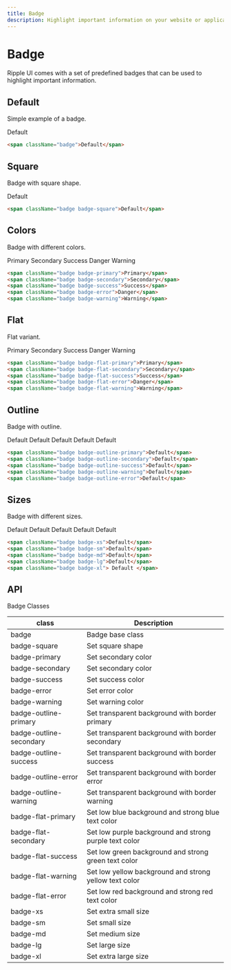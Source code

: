 ```yaml
---
title: Badge
description: Highlight important information on your website or application with customizable badges.
---
```


# Badge

Ripple UI comes with a set of predefined badges that can be used to highlight important information.

## Default

Simple example of a badge.

<span className="badge">Default</span>

```html
<span className="badge">Default</span>
```

## Square

Badge with square shape.

<span className="badge badge-square">Default</span>

```html
<span className="badge badge-square">Default</span>
```

## Colors

Badge with different colors.

<span className="badge badge-primary">Primary</span>
<span className="badge badge-secondary">Secondary</span>
<span className="badge badge-success">Success</span>
<span className="badge badge-error">Danger</span>
<span className="badge badge-warning">Warning</span>

```html
<span className="badge badge-primary">Primary</span>
<span className="badge badge-secondary">Secondary</span>
<span className="badge badge-success">Success</span>
<span className="badge badge-error">Danger</span>
<span className="badge badge-warning">Warning</span>
```

## Flat

Flat variant.

<span className="badge badge-flat-primary">Primary</span>
<span className="badge badge-flat-secondary">Secondary</span>
<span className="badge badge-flat-success">Success</span>
<span className="badge badge-flat-error">Danger</span>
<span className="badge badge-flat-warning">Warning</span>

```html
<span className="badge badge-flat-primary">Primary</span>
<span className="badge badge-flat-secondary">Secondary</span>
<span className="badge badge-flat-success">Success</span>
<span className="badge badge-flat-error">Danger</span>
<span className="badge badge-flat-warning">Warning</span>
```

## Outline

Badge with outline.

<span className="badge badge-outline-primary">Default</span>
<span className="badge badge-outline-secondary">Default</span>
<span className="badge badge-outline-success">Default</span>
<span className="badge badge-outline-warning">Default</span>
<span className="badge badge-outline-error">Default</span>

```html
<span className="badge badge-outline-primary">Default</span>
<span className="badge badge-outline-secondary">Default</span>
<span className="badge badge-outline-success">Default</span>
<span className="badge badge-outline-warning">Default</span>
<span className="badge badge-outline-error">Default</span>
```

## Sizes

Badge with different sizes.

<span className="badge badge-xs">Default</span>
<span className="badge badge-sm">Default</span>
<span className="badge badge-md">Default</span>
<span className="badge badge-lg">Default</span>
<span className="badge badge-xl"> Default </span>

```html
<span className="badge badge-xs">Default</span>
<span className="badge badge-sm">Default</span>
<span className="badge badge-md">Default</span>
<span className="badge badge-lg">Default</span>
<span className="badge badge-xl"> Default </span>
```

## API
<Attributes>
<Attributes.Title>Badge Classes</Attributes.Title>

| class                   | Description                                      |
| ----------------------- | ------------------------------------------------ |
| badge                   | Badge base class                                 |
| badge-square            | Set square shape                                 |
| badge-primary           | Set secondary color                              |
| badge-secondary         | Set secondary color                              |
| badge-success           | Set success color                                |
| badge-error             | Set error color                                  |
| badge-warning           | Set warning color                                |
| badge-outline-primary   | Set transparent background with border primary   |
| badge-outline-secondary | Set transparent background with border secondary |
| badge-outline-success   | Set transparent background with border success   |
| badge-outline-error     | Set transparent background with border error     |
| badge-outline-warning   | Set transparent background with border warning   |
| badge-flat-primary      | Set low blue background and strong blue text color |
| badge-flat-secondary    | Set low purple background and strong purple text color |
| badge-flat-success      | Set low green background and strong green text color |
| badge-flat-warning      | Set low yellow background and strong yellow text color |
| badge-flat-error        | Set low red background and strong red text color |
| badge-xs                | Set extra small size                             |
| badge-sm                | Set small size                                   |
| badge-md                | Set medium size                                  |
| badge-lg                | Set large size                                   |
| badge-xl                | Set extra large size                             |

</Attributes>

<LinkRedirect
  contentLeft="Avatar"
  hrefLeft="/docs/components/avatar"
  contentRight="Breadcrumb"
  hrefRight="/docs/components/breadcrumb"
/>
